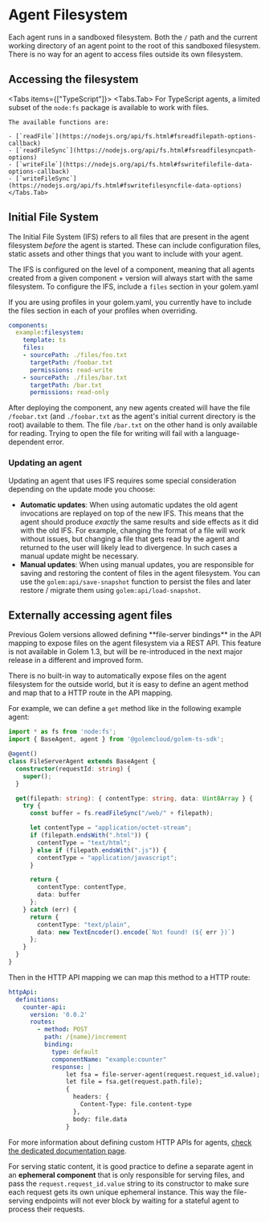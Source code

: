 
# Agent Filesystem

Each agent runs in a sandboxed filesystem. Both the `/` path and the current working directory of an agent point to the root of this sandboxed filesystem.
There is no way for an agent to access files outside its own filesystem.

## Accessing the filesystem

<Tabs items={["TypeScript"]}>
    <Tabs.Tab>
    For TypeScript agents, a limited subset of the `node:fs` package is available to work with files.

    The available functions are:

    - [`readFile`](https://nodejs.org/api/fs.html#fsreadfilepath-options-callback)
    - [`readFileSync`](https://nodejs.org/api/fs.html#fsreadfilesyncpath-options)
    - [`writeFile`](https://nodejs.org/api/fs.html#fswritefilefile-data-options-callback)
    - [`writeFileSync`](https://nodejs.org/api/fs.html#fswritefilesyncfile-data-options)
    </Tabs.Tab>
</Tabs>

## Initial File System

The Initial File System (IFS) refers to all files that are present in the agent filesystem _before_ the agent is started.
These can include configuration files, static assets and other things that you want to include with your agent.

The IFS is configured on the level of a component, meaning that all agents created from a given component + version will always start with the
same filesystem. To configure the IFS, include a `files` section in your golem.yaml

<Callout type="warning">
    If you are using profiles in your golem.yaml, you currently have to include the files section in each of your profiles when overriding.
</Callout>

```yaml
components:
  example:filesystem:
    template: ts
    files:
    - sourcePath: ./files/foo.txt
      targetPath: /foobar.txt
      permissions: read-write
    - sourcePath: ./files/bar.txt
      targetPath: /bar.txt
      permissions: read-only
```

After deploying the component, any new agents created will have the file `/foobar.txt` (and `./foobar.txt` as the agent's initial current directory is the root) available to them.
The file `/bar.txt` on the other hand is only available for reading. Trying to open the file for writing will fail with a language-dependent error.

### Updating an agent

Updating an agent that uses IFS requires some special consideration depending on the update mode you choose:

* **Automatic updates**: When using automatic updates the old agent invocations are replayed on top of the new IFS. This means that the agent
should produce _exactly_ the same results and side effects as it did with the old IFS. For example, changing the format of a file will work without issues, but changing
a file that gets read by the agent and returned to the user will likely lead to divergence. In such cases a manual update might be necessary.
* **Manual updates**: When using manual updates, you are responsible for saving and restoring the content of files in the agent filesystem. You can
use the `golem:api/save-snapshot` function to persist the files and later restore / migrate them using `golem:api/load-snapshot`.

## Externally accessing agent files

<Callout type="info">
Previous Golem versions allowed defining **file-server bindings** in the API mapping to expose files on the agent filesystem via a REST API.
This feature is not available in Golem 1.3, but will be re-introduced in the next major release in a different and improved form.
</Callout>

There is no built-in way to automatically expose files on the agent filesystem for the outside world, but it is easy to define an agent method
and map that to a HTTP route in the API mapping.

For example, we can define a `get` method like in the following example agent:

```typescript
import * as fs from 'node:fs';
import { BaseAgent, agent } from '@golemcloud/golem-ts-sdk';

@agent()
class FileServerAgent extends BaseAgent {
  constructor(requestId: string) {
    super();
  }

  get(filepath: string): { contentType: string, data: Uint8Array } {
    try {
      const buffer = fs.readFileSync("/web/" + filepath);

      let contentType = "application/octet-stream";
      if (filepath.endsWith(".html")) {
        contentType = "text/html";
      } else if (filepath.endsWith(".js")) {
        contentType = "application/javascript";
      }

      return {
        contentType: contentType,
        data: buffer
      };
    } catch (err) {
      return {
        contentType: "text/plain",
        data: new TextEncoder().encode(`Not found! (${ err })`)
      };
    }
  }
}
```

Then in the HTTP API mapping we can map this method to a HTTP route:

```yaml
httpApi:
  definitions:
    counter-api:
      version: '0.0.2'
      routes:
        - method: POST
          path: /{name}/increment
          binding:
            type: default
            componentName: "example:counter"
            response: |
                let fsa = file-server-agent(request.request_id.value);
                let file = fsa.get(request.path.file);
                {
                  headers: {
                    Content-Type: file.content-type
                  },
                  body: file.data
                }
```

For more information about defining custom HTTP APIs for agents, [check the dedicated documentation page](/invoke/making-custom-apis).

For serving static content, it is good practice to define a separate agent in an **ephemeral component** that is only responsible for serving files, and pass the `request.request_id.value` string to its constructor to make sure each request gets its own unique ephemeral instance. This way the file-serving endpoints will not ever block by waiting for a stateful agent to process their requests.

